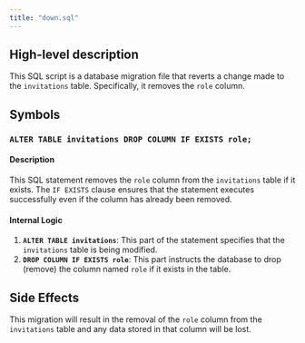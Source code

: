 ```yaml
---
title: "down.sql"
---
```


## High-level description
This SQL script is a database migration file that reverts a change made to the `invitations` table. Specifically, it removes the `role` column.

## Symbols

### `ALTER TABLE invitations DROP COLUMN IF EXISTS role;`
#### Description
This SQL statement removes the `role` column from the `invitations` table if it exists. The `IF EXISTS` clause ensures that the statement executes successfully even if the column has already been removed.

#### Internal Logic
1. **`ALTER TABLE invitations`**: This part of the statement specifies that the `invitations` table is being modified.
2. **`DROP COLUMN IF EXISTS role`**: This part instructs the database to drop (remove) the column named `role` if it exists in the table. 

## Side Effects
This migration will result in the removal of the `role` column from the `invitations` table and any data stored in that column will be lost. 
